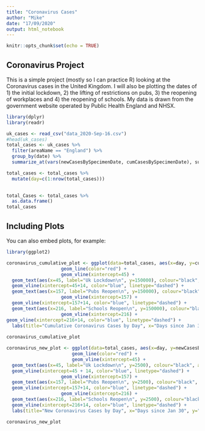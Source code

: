 ```yaml
---
title: "Coronavirus Cases"
author: "Mike"
date: "17/09/2020"
output: html_notebook
---
```


```r
knitr::opts_chunk$set(echo = TRUE)
```

## Coronavirus Project

This is a simple project (mostly so I can practice R) looking at the Coronavirus cases in the United Kingdom. I will also be plotting the dates of 1) the initial lockdown, 2) the lifting of restrictions on pubs, 3) the reopening of workplaces and 4) the reopening of schools. My data is drawn from the government website operated by Public Health England and NHSX.

```r
library(dplyr)
library(readr)

uk_cases <- read_csv("data_2020-Sep-16.csv")
#head(uk_cases)
total_cases <- uk_cases %>%
  filter(areaName == "England") %>%
  group_by(date) %>%
  summarize_at(vars(newCasesBySpecimenDate, cumCasesBySpecimenDate), sum) 

total_cases <- total_cases %>%
  mutate(day=c(1:nrow(total_cases)))
  

total_Cases <- total_cases %>%
  as.data.frame()
total_cases

```

## Including Plots

You can also embed plots, for example:

```r
library(ggplot2)

coronavirus_cumulative_plot <- ggplot(data=total_cases, aes(x=day, y=cumCasesBySpecimenDate)) +
                    geom_line(color="red") +
                    geom_vline(xintercept=45) +
  geom_text(aes(x=45, label="Uk Lockdown\n", y=150000), colour="black", angle=90) +
  geom_vline(xintercept=45+14, color="blue", linetype="dashed") +
  geom_text(aes(x=157, label="Pubs Reopen\n", y=150000), colour="black", angle=90) +
                    geom_vline(xintercept=157) +
  geom_vline(xintercept=157+14, color="blue", linetype="dashed") +
  geom_text(aes(x=216, label="Schools Reopen\n", y=150000), colour="black", angle=90) +
                    geom_vline(xintercept=216) +
geom_vline(xintercept=216+14, color="blue", linetype="dashed") +
  labs(title="Cumulative Coronavirus Cases by Day", x="Days since Jan 30", y="Total Number of Cases")
  
coronavirus_cumulative_plot

coronavirus_new_plot <- ggplot(data=total_cases, aes(x=day, y=newCasesBySpecimenDate)) +
                        geom_line(color="red") +
                        geom_vline(xintercept=45) +
  geom_text(aes(x=45, label="Uk Lockdown\n", y=2500), colour="black", angle=90) +
  geom_vline(xintercept=45 + 14, color="blue", linetype="dashed") +
                    geom_vline(xintercept=157) +
  geom_text(aes(x=157, label="Pubs Reopen\n", y=2500), colour="black", angle=90) +
  geom_vline(xintercept=157+14, color="blue", linetype="dashed") +
                    geom_vline(xintercept=216) +
  geom_text(aes(x=216, label="Schools Reopen\n", y=2500), colour="black", angle=90) +
  geom_vline(xintercept=216+14, color="blue", linetype="dashed") +
  labs(title="New Coronavirus Cases by Day", x="Days since Jan 30", y="Number of New Cases")

coronavirus_new_plot

```

